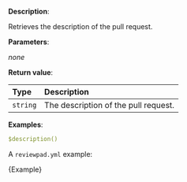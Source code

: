 
**Description**:

Retrieves the description of the pull request.

**Parameters**:

_none_

**Return value**:

| Type     | Description                          |
| :------- | :----------------------------------- |
| `string` | The description of the pull request. |

**Examples**:

```yml
$description()
```

A `reviewpad.yml` example:

<CodeBlock language="yml">{Example}</CodeBlock>

